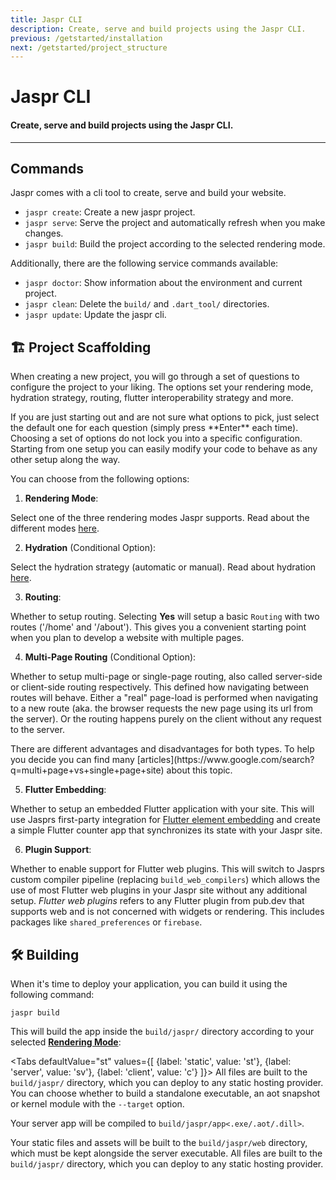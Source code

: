 ```yaml
---
title: Jaspr CLI
description: Create, serve and build projects using the Jaspr CLI.
previous: /getstarted/installation
next: /getstarted/project_structure
---
```


# Jaspr CLI
#### Create, serve and build projects using the Jaspr CLI.


---

## Commands

Jaspr comes with a cli tool to create, serve and build your website.

- `jaspr create`: Create a new jaspr project.
- `jaspr serve`: Serve the project and automatically refresh when you make changes.
- `jaspr build`: Build the project according to the selected rendering mode.

Additionally, there are the following service commands available:

- `jaspr doctor`: Show information about the environment and current project.
- `jaspr clean`: Delete the `build/` and `.dart_tool/` directories.
- `jaspr update`: Update the jaspr cli.

## 🏗 Project Scaffolding

When creating a new project, you will go through a set of questions to configure the project to your liking.
The options set your rendering mode, hydration strategy, routing, flutter interoperability strategy and more.

<Info>
If you are just starting out and are not sure what options to pick, just select the default one for each question
(simply press **Enter** each time).
</Info>

<Info>
Choosing a set of options do not lock you into a specific configuration. Starting from one setup you can easily
modify your code to behave as any other setup along the way.
</Info>

You can choose from the following options:

1. **Rendering Mode**:

  Select one of the three rendering modes Jaspr supports. Read about the different modes [here](/core/modes#-rendering-modes).

2. **Hydration** (Conditional Option):

  Select the hydration strategy (automatic or manual). Read about hydration [here](/core/modes#-hydration).

3. **Routing**:

  Whether to setup routing. Selecting **Yes** will setup a basic `Routing` with two routes ('/home' and '/about'). This gives you a convenient
  starting point when you plan to develop a website with multiple pages.

4. **Multi-Page Routing** (Conditional Option):

  Whether to setup multi-page or single-page routing, also called server-side or client-side routing respectively. This defined how navigating
  between routes will behave. Either a "real" page-load is performed when navigating to a new route (aka. the browser requests the new page using its url from the server).
  Or the routing happens purely on the client without any request to the server.

  <Info>
  There are different advantages and disadvantages for both types. To help you decide you can find many [articles](https://www.google.com/search?q=multi+page+vs+single+page+site) about this topic.
  </Info>

5. **Flutter Embedding**:

  Whether to setup an embedded Flutter application with your site. This will use Jasprs first-party integration for [Flutter element embedding](https://docs.flutter.dev/deployment/web#embedding-a-flutter-app-into-an-html-page) and create a simple Flutter counter app that synchronizes its state with your Jaspr site.

6. **Plugin Support**:

  Whether to enable support for Flutter web plugins. This will switch to Jasprs custom compiler pipeline (replacing `build_web_compilers`) which allows the use of most Flutter web plugins in your Jaspr site without any additional setup.
  *Flutter web plugins* refers to any Flutter plugin from pub.dev that supports web and is not concerned with widgets or rendering. This includes packages like `shared_preferences` or `firebase`.

## 🛠 Building

When it's time to deploy your application, you can build it using the following command:

```shell
jaspr build
```

This will build the app inside the `build/jaspr/` directory according to your selected [**Rendering Mode**](/core/modes):

<Tabs defaultValue="st" values={[
    {label: 'static', value: 'st'},
    {label: 'server', value: 'sv'},
    {label: 'client', value: 'c'}
]}>
<TabItem value="st">
All files are built to the `build/jaspr/` directory, which you can deploy to any static hosting provider.
</TabItem>
<TabItem value="sv">
You can choose whether to build a standalone executable, an aot snapshot or kernel module with the `--target` option.

Your server app will be compiled to `build/jaspr/app<.exe/.aot/.dill>`.

Your static files and assets will be built to the `build/jaspr/web` directory, which must be kept alongside the server executable.
</TabItem>
<TabItem value="c">
All files are built to the `build/jaspr/` directory, which you can deploy to any static hosting provider.
</TabItem>
</Tabs>


